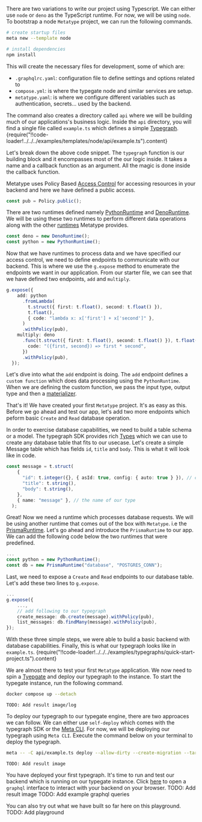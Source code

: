

There are two variations to write our project using Typescript. We can either use `node` or `deno` as the TypeScript runtime. For now, we will be using `node`. To bootstrap a node `Metatype` project, we can run the following commands.
```bash
# create startup files
meta new --template node

# install dependencies
npm install
```

This will create the necessary files for development, some of which are:
- `.graphqlrc.yaml`: configuration file to define settings and options related to 
-  `compose.yml`: is where the typegate node and similar services are setup.
- `metatype.yaml`: is where we configure different variables such as authentication, secrets... used by the backend.

The command also creates a directory called `api` where we will be building much of our applications's business logic. Inside the `api` directory, you will find a single file called `example.ts` which defines a simple [Typegraph](/docs/reference/typegraph).
<CodeBlock language="typescript">{require("!!code-loader!../../../examples/templates/node/api/example.ts").content}</CodeBlock>

Let's break down the above code snippet.
The `typegraph` function is our building block and it encompasses most of the our logic inside. It takes a name and a callback function as an argument. All the magic is done inside the callback function.

Metatype uses Policy Based [Access Control](/docs/concepts/access-control) for accessing resources in your backend and here we have defined a public access.
```typescript
const pub = Policy.public();
```

There are two runtimes defined namely [PythonRuntime](/docs/reference/runtimes/python) and [DenoRuntime](/docs/reference/runtimes/deno). We will be using these two runtimes to perform different data operations along with the other [runtimes](/docs/referenece/runtimes) Metatype provides. 
```typescript
const deno = new DenoRuntime();
const python = new PythonRuntime();
```

Now that we have runtimes to process data and we have specified our access control, we need to define endpoints to communicate with our backend. This is where we use the `g.expose` method to enumerate the endpoints we want in our application. From our starter file, we can see that we have defined two endpoints, `add` and `multiply`.
```typescript
g.expose({
    add: python
      .fromLambda(
        t.struct({ first: t.float(), second: t.float() }),
        t.float(),
        { code: "lambda x: x['first'] + x['second']" },
      )
      .withPolicy(pub),
    multiply: deno
      .func(t.struct({ first: t.float(), second: t.float() }), t.float(), {
        code: "({first, second}) => first * second",
      })
      .withPolicy(pub),
  });
```
Let's dive into what the `add` endpoint is doing. The `add` endpoint defines a `custom function` which does data processing using the `PythonRuntime`. When we are defining the custom function, we pass the input type, output type and then a [materializer](/docs/concepts/mental-model#materializers). 

That's it! We have created your first `Metatype` project. It's as easy as this. Before we go ahead and test our app, let's add two more endpoints which peform basic `Create` and `Read` database operation.

In order to exercise database capabilities, we need to build a table schema or a model. The typegraph SDK provides rich [Types](/docs/reference/types) which we can use to create any database table that fits to our usecase. Let's create a simple Message table which has fields `id`, `title` and `body`. This is what it will look like in code.
```typescript
const message = t.struct(
    {
      "id": t.integer({}, { asId: true, config: { auto: true } }), // configuring our primary key
      "title": t.string(),
      "body": t.string(),
    },
    { name: "message" }, // the name of our type
  );
```
Great! Now we need a runtime which processes database requests. We will be using another runtime that comes out of the box with `Metatype`. i.e the [PrismaRuntime](/docs/reference/runtimes/prisma). Let's go ahead and introduce the `PrismaRuntime` to our app. We can add the following code below the two runtimes that were predefined.
```typescript
...
const python = new PythonRuntime();
const db = new PrismaRuntime("database", "POSTGRES_CONN");
```

Last, we need to expose a `Create` and `Read` endpoints to our database table. Let's add these two lines to `g.expose`.
```typescript
...
g.expose({
    ...,
    // add following to our typegraph
    create_message: db.create(message).withPolicy(pub),
    list_messages: db.findMany(message).withPolicy(pub),
});
```
With these three simple steps, we were able to build a basic backend with database capabilities. Finally, this is what our typegraph looks like in `example.ts`. 
<CodeBlock language="typescript">{require("!!code-loader!../../../examples/typegraphs/quick-start-project.ts").content}</CodeBlock>

We are almost there to test your first `Metatype` application. We now need to spin a [Tyepgate](/docs/reference/typegate) and deploy our typegraph to the instance. 
To start the typegate instance, run the following command.
```bash
docker compose up --detach
```
    TODO: Add result image/log

To deploy our typegraph to our typegate engine, there are two approaces we can follow. We can either use `self-deploy` which comes with the typegraph SDK or the [Meta CLI](/docs/reference/meta-cli). For now, we will be deploying our typegraph using `Meta CLI`. Execute the command below on your terminal to deploy the typegraph. 
```bash
meta -- -C api/example.ts deploy --allow-dirty --create-migration --target dev --gate http://localhost:7890
```
    TODO: Add result image

You have deployed your first typegraph. It's time to run and test our backend which is running on our typegate instance. Click [here](http://localhost:7890/example) to open a `graphql` interface to interact with your backend on your browser. 
    TODO: Add result image
    TODO: Add example graphql queries

You can also try out what we have built so far here on this playground. 
    TODO: Add playground
